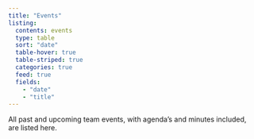 ```yaml
---
title: "Events"
listing:
  contents: events
  type: table
  sort: "date"
  table-hover: true
  table-striped: true
  categories: true
  feed: true
  fields: 
    - "date"
    - "title"
---
```


All past and upcoming team events, with agenda's and minutes included,
are listed here.


